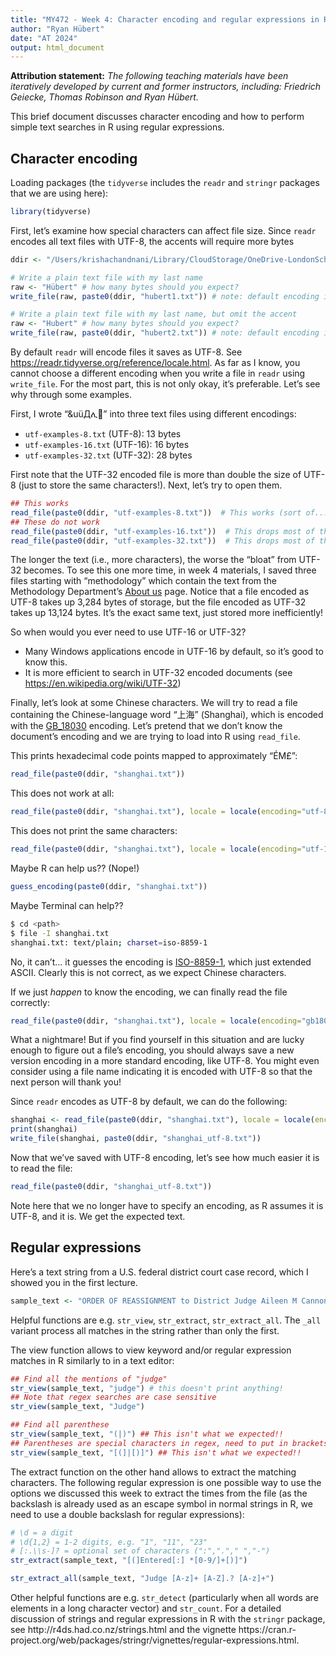 ```yaml
---
title: "MY472 - Week 4: Character encoding and regular expressions in R"
author: "Ryan Hübert"
date: "AT 2024"
output: html_document
---
```


**Attribution statement:** _The following teaching materials have been iteratively developed by current and former instructors, including: Friedrich Geiecke, Thomas Robinson and Ryan Hübert._

This brief document discusses character encoding and how to perform simple text searches in R using regular expressions.

## Character encoding 

Loading packages (the `tidyverse` includes the `readr` and `stringr` packages that we are using here):

```r
library(tidyverse)
```

First, let's examine how special characters can affect file size. Since `readr` encodes all text files with UTF-8, the accents will require more bytes

```r
ddir <- "/Users/krishachandnani/Library/CloudStorage/OneDrive-LondonSchoolofEconomics/MY472/Website/week04/data/" # insert file path to the directory with the data

# Write a plain text file with my last name
raw <- "Hübert" # how many bytes should you expect?
write_file(raw, paste0(ddir, "hubert1.txt")) # note: default encoding is UTF-8

# Write a plain text file with my last name, but omit the accent
raw <- "Hubert" # how many bytes should you expect?
write_file(raw, paste0(ddir, "hubert2.txt")) # note: default encoding is UTF-8
```

By default `readr` will encode files it saves as UTF-8. See <https://readr.tidyverse.org/reference/locale.html>. As far as I know, you cannot choose a different encoding when you write a file in `readr` using `write_file`. For the most part, this is not only okay, it's preferable. Let's see why through some examples. 

First, I wrote "&uüДሊ🫠" into three text files using different encodings:

- `utf-examples-8.txt` (UTF-8): 13 bytes
- `utf-examples-16.txt` (UTF-16): 16 bytes
- `utf-examples-32.txt` (UTF-32): 28 bytes 

First note that the UTF-32 encoded file is more than double the size of UTF-8 (just to store the same characters!). Next, let's try to open them.

```r
## This works
read_file(paste0(ddir, "utf-examples-8.txt"))  # This works (sort of...)
## These do not work
read_file(paste0(ddir, "utf-examples-16.txt"))  # This drops most of the characters
read_file(paste0(ddir, "utf-examples-32.txt"))  # This drops most of the characters
```

The longer the text (i.e., more characters), the worse the "bloat" from UTF-32 becomes. To see this one more time, in week 4 materials, I saved three files starting with "methodology" which contain the text from the Methodology Department's [About us](https://www.lse.ac.uk/Methodology/About-us/About-us) page. Notice that a file encoded as UTF-8 takes up 3,284 bytes of storage, but the file encoded as UTF-32 takes up 13,124 bytes. It's the exact same text, just stored more inefficiently! 

So when would you ever need to use UTF-16 or UTF-32?

- Many Windows applications encode in UTF-16 by default, so it's good to know this.
- It is more efficient to search in UTF-32 encoded documents (see <https://en.wikipedia.org/wiki/UTF-32>)

Finally, let's look at some Chinese characters. We will try to read a file containing the Chinese-language word "上海" (Shanghai), which is encoded with the [GB_18030](https://en.wikipedia.org/wiki/GB_18030) encoding. Let's pretend that we don't know the document's encoding and we are trying to load into R using `read_file`.


This prints hexadecimal code points mapped to approximately "ÉϺ£": 

```r
read_file(paste0(ddir, "shanghai.txt")) 
```

This does not work at all:

```r
read_file(paste0(ddir, "shanghai.txt"), locale = locale(encoding="utf-8"))
```

This does not print the same characters:

```r
read_file(paste0(ddir, "shanghai.txt"), locale = locale(encoding="utf-16")) 
```

Maybe R can help us?? (Nope!)

```r
guess_encoding(paste0(ddir, "shanghai.txt"))
```

Maybe Terminal can help??

```bash
$ cd <path>
$ file -I shanghai.txt
shanghai.txt: text/plain; charset=iso-8859-1
```

No, it can't... it guesses the encoding is [ISO-8859-1](https://en.wikipedia.org/wiki/ISO/IEC_8859-1), which just extended ASCII. Clearly this is not correct, as we expect Chinese characters.

If we just *happen* to know the encoding, we can finally read the file correctly:

```r
read_file(paste0(ddir, "shanghai.txt"), locale = locale(encoding="gb18030"))
```

What a nightmare! But if you find yourself in this situation and are lucky enough to figure out a file's encoding, you should always save a new version encoding in a more standard encoding, like UTF-8. You might even consider using a file name indicating it is encoded with UTF-8 so that the next person will thank you!

Since `readr` encodes as UTF-8 by default, we can do the following:

```r
shanghai <- read_file(paste0(ddir, "shanghai.txt"), locale = locale(encoding="gb18030"))
print(shanghai)
write_file(shanghai, paste0(ddir, "shanghai_utf-8.txt"))
```

Now that we've saved with UTF-8 encoding, let's see how much easier it is to read the file:

```r
read_file(paste0(ddir, "shanghai_utf-8.txt"))
```

Note here that we no longer have to specify an encoding, as R assumes it is UTF-8, and it is. We get the expected text.

## Regular expressions

Here's a text string from a U.S. federal district court case record, which I showed you in the first lecture.

```r
sample_text <- "ORDER OF REASSIGNMENT to District Judge Aileen M Cannon for all further proceedings, Judge Cecilia M. Altonaga no longer assigned to case. Signed by Judge Cecilia M. Altonaga on 11/23/2020. See attached document for full details. (yar) (Entered: 11/23/2020)"
```

Helpful functions are e.g. `str_view`, `str_extract`, `str_extract_all`. The `_all` variant process all matches in the string rather than only the first.

The view function allows to view keyword and/or regular expression matches in R similarly to in a text editor:

```r
## Find all the mentions of "judge"
str_view(sample_text, "judge") # this doesn't print anything!
## Note that regex searches are case sensitive
str_view(sample_text, "Judge")
```

```r
## Find all parenthese
str_view(sample_text, "(|)") ## This isn't what we expected!!
## Parentheses are special characters in regex, need to put in brackets
str_view(sample_text, "[(]|[)]") ## This isn't what we expected!!
```

The extract function on the other hand allows to extract the matching characters. The following regular expression is one possible way to use the options we discussed this week to extract the times from the file (as the backslash is already used as an escape symbol in normal strings in R, we need to use a double backslash for regular expressions):

```r
# \d = a digit
# \d{1,2} = 1-2 digits, e.g. "1", "11", "23"
# [:.\\s-]? = optional set of characters (":","."," ","-")
str_extract(sample_text, "[(]Entered[:] *[0-9/]+[)]")
```

```r
str_extract_all(sample_text, "Judge [A-z]+ [A-Z].? [A-z]+")
```

Other helpful functions are e.g. `str_detect` (particularly when all words are elements in a long character vector) and `str_count`. For a detailed discussion of strings and regular expressions in R with the `stringr` package, see http://r4ds.had.co.nz/strings.html and the vignette https://cran.r-project.org/web/packages/stringr/vignettes/regular-expressions.html.